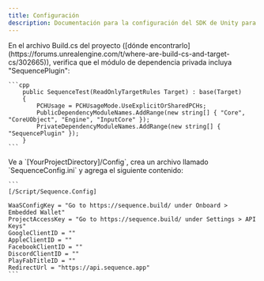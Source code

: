```yaml
---
title: Configuración
description: Documentación para la configuración del SDK de Unity para la infraestructura de Sequence orientada a juegos web3.
---
```


<Steps>
  <Step title="Módulos de dependencia privada">
    En el archivo Build.cs del proyecto ([dónde encontrarlo](https://forums.unrealengine.com/t/where-are-build-cs-and-target-cs/302665)), verifica que el módulo de dependencia privada incluya "SequencePlugin":

    ```cpp
        public SequenceTest(ReadOnlyTargetRules Target) : base(Target)
        {
            PCHUsage = PCHUsageMode.UseExplicitOrSharedPCHs;
    		PublicDependencyModuleNames.AddRange(new string[] { "Core", "CoreUObject", "Engine", "InputCore" });
    		PrivateDependencyModuleNames.AddRange(new string[] { "SequencePlugin" });
    	}
    ```
  </Step>

  <Step title="Crea un archivo de configuración">
    Ve a `[YourProjectDirectory]/Config`, crea un archivo llamado `SequenceConfig.ini` y agrega el siguiente contenido:

    ```
    [/Script/Sequence.Config]

    WaaSConfigKey = "Go to https://sequence.build/ under Onboard > Embedded Wallet"
    ProjectAccessKey = "Go to https://sequence.build/ under Settings > API Keys"
    GoogleClientID = "" 
    AppleClientID = "" 
    FacebookClientID = "" 
    DiscordClientID = ""
    PlayFabTitleID = ""
    RedirectUrl = "https://api.sequence.app"
    ```
  </Step>
</Steps>